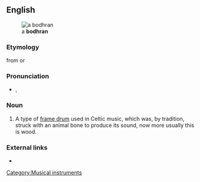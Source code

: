 ==English==
[[Image:Bodhran.jpg|thumb|a '''bodhran''']]

===Etymology===
{{etyl|ga}} {{term|bodhrán|lang=ga}} from {{etyl|ga}} {{term|bodhor||soft or dull sounding|lang=ga}} or {{etyl|ga}} {{term|bodhar||deaf|lang=ga}}

===Pronunciation===
* {{IPA|/ˈbɔːɹɑːn/|/ˈbaʊɹɑːn/}}, {{SAMPA|/"bO:rA:n/|/"baUrA:n/}}

===Noun===
{{en-noun}}

# A type of [[frame drum]] used in Celtic music, which was, by tradition, struck with an animal bone to produce its sound, now more usually this is wood.

===External links===
* {{pedialite}}

[[Category:Musical instruments]]